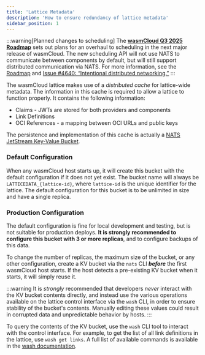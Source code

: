 ```yaml
---
title: 'Lattice Metadata'
description: 'How to ensure redundancy of lattice metadata'
sidebar_position: 1
---
```


:::warning[Planned changes to scheduling]
The [**wasmCloud Q3 2025 Roadmap**](https://github.com/orgs/wasmCloud/projects/7) sets out plans for an overhaul to scheduling in the next major release of wasmCloud. The new scheduling API will not use NATS to communicate between components by default, but will still support distributed communication via NATS. For more information, see the [Roadmap](https://github.com/orgs/wasmCloud/projects/7) and [Issue #4640: “Intentional distributed networking.”](https://github.com/wasmCloud/wasmCloud/issues/4640)
:::

The wasmCloud lattice makes use of a _distributed cache_ for lattice-wide metadata. The information in this cache is required to allow a lattice to function properly. It contains the following information:

- Claims - JWTs are stored for both providers and components
- Link Definitions
- OCI References - a mapping between OCI URLs and public keys

The persistence and implementation of this cache is actually a [NATS JetStream Key-Value Bucket](https://docs.nats.io/using-nats/developer/develop_jetstream/kv).

### Default Configuration

When any wasmCloud host starts up, it will create this bucket with the default configuration if it does not yet exist. The bucket name will always be `LATTICEDATA_{lattice-id}`, where `lattice-id` is the unique identifier for the lattice. The default configuration for this bucket is to be unlimited in size and have a single replica.

### Production Configuration

The default configuration is fine for local development and testing, but is not suitable for production deploys. **It is strongly recommended to configure this bucket with 3 or more replicas**, and to configure backups of this data.

To change the number of replicas, the maximum size of the bucket, or any other configuration, create a KV bucket via the `nats` CLI **_before_** the first wasmCloud host starts. If the host detects a pre-existing KV bucket when it starts, it will simply reuse it.

:::warning
It is _strongly_ recommended that developers _never_ interact with the KV bucket contents directly, and instead use the various operations available on the lattice control interface via the `wash` CLI, in order to ensure stability of the bucket's contents. Manually editing these values could result in corrupted data and unpredictable behavior by hosts.
:::

To query the contents of the KV bucket, use the `wash` CLI tool to interact with the control interface. For example, to get the list of all link definitions in the lattice, use `wash get links`. A full list of available commands is available in the [wash documentation](/docs/cli/wash#wash-get).
